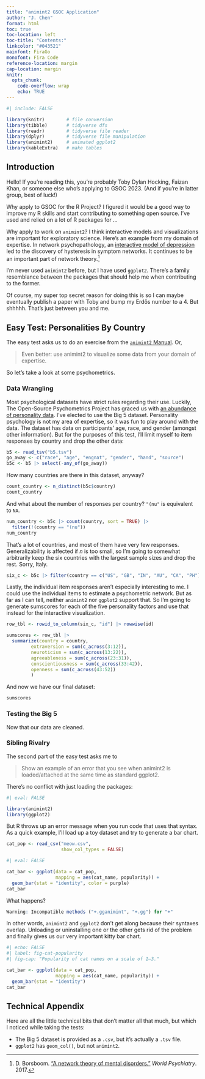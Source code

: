 ```yaml
---
title: "animint2 GSOC Application"
author: "J. Chen"
format: html
toc: true
toc-location: left
toc-title: "Contents:"
linkcolor: "#043521"
mainfont: FiraGo
monofont: Fira Code
reference-location: margin
cap-location: margin
knitr:
  opts_chunk: 
    code-overflow: wrap
    echo: TRUE
---
```


```r
#| include: FALSE

library(knitr)        # file conversion
library(tibble)       # tidyverse dfs
library(readr)        # tidyverse file reader
library(dplyr)        # tidyverse file manipulation
library(animint2)     # animated ggplot2
library(kableExtra)   # make tables
```



## Introduction

Hello! If you're reading this, you're probably Toby Dylan Hocking, Faizan Khan, or someone else who's applying to GSOC 2023. (And if you're in latter group, best of luck!)

Why apply to GSOC for the R Project? I figured it would be a good way to improve my R skills and start contributing to something open source. I've used and relied on a lot of R packages for ...

Why apply to work on `animint2`? I think interactive models and visualizations are important for exploratory science. Here's an example from my domain of expertise. In network psychopathology, an [interactive model of depression](https://ccl.northwestern.edu/netlogo/models/community/Vulnerability_To_Depression) led to the discovery of hysteresis in symptom networks. It continues to be an important part of network theory.^[D. Borsboom. ["A network theory of mental disorders."](https://onlinelibrary.wiley.com/doi/full/10.1002/wps.20375) _World Psychiatry_. 2017.] 

I'm never used `animint2` before, but I have used `ggplot2`. There's a family resemblance between the packages that should help me when contributing to the former.

Of course, my super top secret reason for doing this is so I can maybe eventually publish a paper with Toby and bump my Erdős number to a 4. But shhhhh. That's just between you and me.



## Easy Test: Personalities By Country

The easy test asks us to do an exercise from the [`animint2` Manual](https://rcdata.nau.edu/genomic-ml/animint2-manual/Ch00-preface.html). Or,

> Even better: use animint2 to visualize some data from your domain of expertise.

So let's take a look at some psychometrics.


### Data Wrangling

Most psychological datasets have strict rules regarding their use. Luckily, The Open-Source Psychometrics Project has graced us with [an abundance of personality data](https://openpsychometrics.org/_rawdata/). I've elected to use the Big 5 dataset. [Personality psychology is not my area of expertise, so it was fun to play around with the data.]{.aside} The dataset has data on participants' age, race, and gender (amongst other information). But for the purposes of this test, I'll limit myself to item responses by country and drop the other data:

```r
b5 <- read_tsv("b5.tsv")
go_away <- c("race", "age", "engnat", "gender", "hand", "source")
b5c <- b5 |> select(-any_of(go_away))
```

How many countries are there in this dataset, anyway?

```r
count_country <- n_distinct(b5c$country)
count_country
```

And what about the number of responses per country? [`"(nu"` is equivalent to `NA`.]{.aside}

```r
num_country <- b5c |> count(country, sort = TRUE) |>
  filter(!(country == "(nu"))
num_country
```

That's a lot of countries, and most of them have very few responses. Generalizability is affected if _n_ is too small, so I'm going to somewhat arbitrarily keep the six countries with the largest sample sizes and drop the rest. Sorry, Italy.

```r
six_c <- b5c |> filter(country == c("US", "GB", "IN", "AU", "CA", "PH"))
```

Lastly, the individual item responses aren't especially interesting to me. [I could use the individual items to estimate a psychometric network. But as far as I can tell, neither `animint2` nor `ggplot2` support that.]{.aside} So I'm going to generate sumscores for each of the five personality factors and use that instead for the interactive visualization.

```r
row_tbl <- rowid_to_column(six_c, "id") |> rowwise(id)

sumscores <- row_tbl |> 
  summarize(country = country,
         extraversion = sum(c_across(3:12)), 
         neuroticism = sum(c_across(13:22)), 
         agreeableness = sum(c_across(23:31)), 
         conscientiousness = sum(c_across(33:42)), 
         openness = sum(c_across(43:52))
         )
```

And now we have our final dataset:

```r
sumscores
```


### Testing the Big 5

Now that our data are cleaned.


### Sibling Rivalry

The second part of the easy test asks me to

> Show an example of an error that you see when animint2 is loaded/attached at the same time as standard ggplot2.

There's no conflict with just loading the packages:

```r
#| eval: FALSE

library(animint2)
library(ggplot2)
```


But R throws up an error message when you run code that uses that syntax. As a quick example, I'll load up a toy dataset and try to generate a bar chart.

```r
cat_pop <- read_csv("meow.csv",
                    show_col_types = FALSE)
```
```r
#| eval: FALSE

cat_bar <- ggplot(data = cat_pop, 
                  mapping = aes(cat_name, popularity)) + 
  geom_bar(stat = "identity", color = purple)
cat_bar
```

What happens?

```r
Warning: Incompatible methods ("+.gganimint", "+.gg") for "+"
```

In other words, `animint2` and `ggplot2` don't get along because their syntaxes overlap. Unloading or uninstalling one or the other gets rid of the problem and finally gives us our very important kitty bar chart.

```r
#| echo: FALSE
#| label: fig-cat-popularity
#| fig-cap: "Popularity of cat names on a scale of 1–3."

cat_bar <- ggplot(data = cat_pop, 
                  mapping = aes(cat_name, popularity)) + 
  geom_bar(stat = "identity")
cat_bar
```


## Technical Appendix

Here are all the little technical bits that don't matter all that much, but which I noticed while taking the tests:

- The Big 5 dataset is provided as a `.csv`, but it's actually a `.tsv` file.
- `ggplot2` has `geom_col()`, but not `animint2`.


